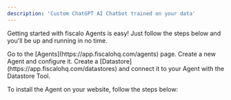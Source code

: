 ```yaml
---
description: 'Custom ChatGPT AI Chatbot trained on your data'
---
```


Getting started with fiscalo Agents is easy!
Just follow the steps below and you'll be up and running in no time.

<Steps>
  <Step title="Create an Agent">
    Go to the [Agents](https://app.fiscalohq.com/agents) page. Create a new Agent
    and configure it.
  </Step>
  <Step title="Add Knowledge">
    Create a [Datastore](https://app.fiscalohq.com/datastores) and connect it to
    your Agent with the Datastore Tool.
  </Step>
  <Step title="Install Agent on your website">

To install the Agent on your website, follow the steps below:

<CardGroup cols={2}>
  <Card title="Bubble" href="/widgets/chatbot/bubble" />
  <Card title="Standard" href="/widgets/chatbot/standard" />
</CardGroup>

  </Step>
</Steps>
